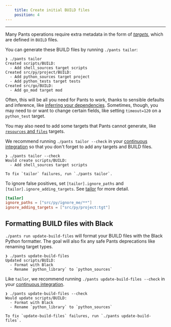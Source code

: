 ```yaml
---
    title: Create initial BUILD files
    position: 4
---
```


---

Many Pants operations require extra metadata in the form of [_targets_](../../using-pants/key-concepts-to-know-about-pants/targets-and-build-files.mdx), which are defined in `BUILD` files.

You can generate these BUILD files by running `./pants tailor`:

```
❯ ./pants tailor
Created scripts/BUILD:
  - Add shell_sources target scripts
Created src/py/project/BUILD:
  - Add python_sources target project
  - Add python_tests target tests
Created src/go/BUILD:
  - Add go_mod target mod
```

Often, this will be all you need for Pants to work, thanks to sensible defaults and inference, like [inferring your dependencies](../../using-pants/key-concepts-to-know-about-pants/targets-and-build-files.mdx). Sometimes, though, you may need to or want to change certain fields, like setting `timeout=120` on a `python_test` target.

You may also need to add some targets that Pants cannot generate, like [`resources` and `files`](../../using-pants/resources-and-archives.mdx) targets.

We recommend running `./pants tailor --check` in your [continuous integration](../../using-pants/using-pants-in-ci.mdx) so that you don't forget to add any targets and BUILD files.

```
❯ ./pants tailor --check
Would create scripts/BUILD:
  - Add shell_sources target scripts

To fix `tailor` failures, run `./pants tailor`.
```

To ignore false positives, set `[tailor].ignore_paths` and `[tailor].ignore_adding_targets`. See [tailor](../../../reference/goals/tailor.mdx) for more detail.
```toml title="pants.toml"
[tailor]
ignore_paths = ["src/py/ignore_me/**"]
ignore_adding_targets = ["src/py/project:tgt"]
```


## Formatting BUILD files with Black
`./pants run update-build-files` will format your BUILD files with the Black Python formatter. The goal will also fix any safe Pants deprecations like renaming target types.

```
❯ ./pants update-build-files
Updated scripts/BUILD:
  - Format with Black
  - Rename `python_library` to `python_sources`
```

Like `tailor`, we recommend running `./pants update-build-files --check` in your [continuous integration](../../using-pants/using-pants-in-ci.mdx).

```
❯ ./pants update-build-files --check
Would update scripts/BUILD:
  - Format with Black
  - Rename `python_library` to `python_sources`

To fix `update-build-files` failures, run `./pants update-build-files`.
```